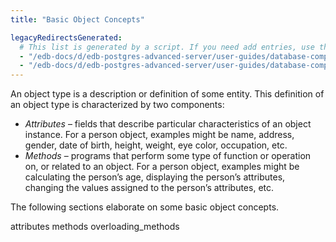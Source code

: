 ```yaml
---
title: "Basic Object Concepts"

legacyRedirectsGenerated:
  # This list is generated by a script. If you need add entries, use the `legacyRedirects` key.
  - "/edb-docs/d/edb-postgres-advanced-server/user-guides/database-compatibility-stored-procedural-language-guide/13/basic_object_concepts.html"
  - "/edb-docs/d/edb-postgres-advanced-server/user-guides/database-compatibility-stored-procedural-language-guide/latest/basic_object_concepts.html"
---
```


<div id="basic_object_concepts" class="registered_link"></div>

An object type is a description or definition of some entity. This definition of an object type is characterized by two components:

-   *Attributes* – fields that describe particular characteristics of an object instance. For a person object, examples might be name, address, gender, date of birth, height, weight, eye color, occupation, etc.
-   *Methods* – programs that perform some type of function or operation on, or related to an object. For a person object, examples might be calculating the person’s age, displaying the person’s attributes, changing the values assigned to the person’s attributes, etc.

The following sections elaborate on some basic object concepts.

<div class="toctree" maxdepth="3">

attributes methods overloading_methods

</div>
